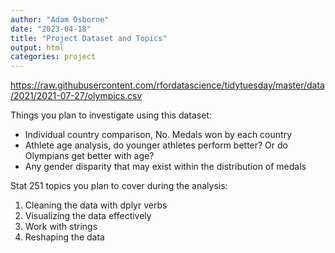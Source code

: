 ```yaml
---
author: "Adam Osborne"
date: "2023-04-18"
title: "Project Dataset and Topics"
output: html
categories: project
---
```


[https://raw.githubusercontent.com/rfordatascience/tidytuesday/master/data/2021/2021-07-27/olympics.csv]()



Things you plan to investigate using this dataset:

- Individual country comparison, No. Medals won by each country
- Athlete age analysis, do younger athletes perform better? Or do Olympians get better with age?
- Any gender disparity that may exist within the distribution of medals

Stat 251 topics you plan to cover during the analysis:

1. Cleaning the data with dplyr verbs
2. Visualizing the data effectively 
3. Work with strings
4. Reshaping the data

